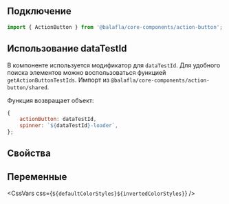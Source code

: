 
## Подключение

```jsx
import { ActionButton } from '@balafla/core-components/action-button';
```

## Использование dataTestId

В компоненте используется модификатор для `dataTestId`.
Для удобного поиска элементов можно воспользоваться функцией `getActionButtonTestIds`.
Импорт из `@balafla/core-components/action-button/shared`.

Функция возвращает объект:

```jsx
{
    actionButton: dataTestId,
    spinner: `${dataTestId}-loader`,
};
```

## Свойства

<ArgsTable of={ActionButton} />

## Переменные

<CssVars
    css={`
        ${defaultColorStyles}${invertedColorStyles}
    `}
/>
